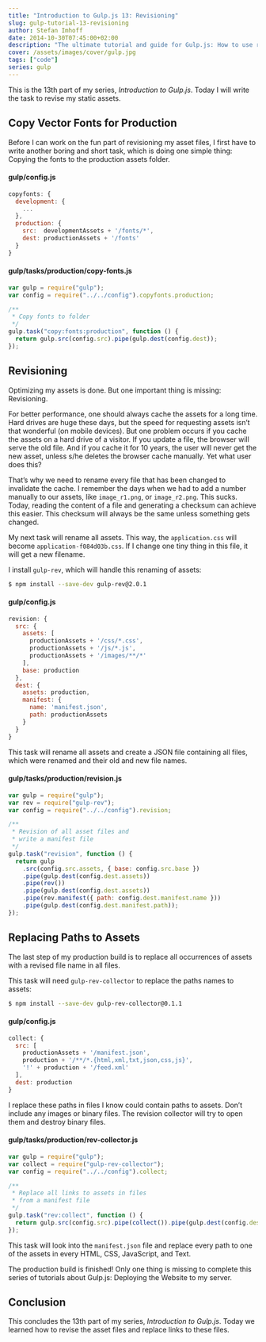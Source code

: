```yaml
---
title: "Introduction to Gulp.js 13: Revisioning"
slug: gulp-tutorial-13-revisioning
author: Stefan Imhoff
date: 2014-10-30T07:45:00+02:00
description: "The ultimate tutorial and guide for Gulp.js: How to use revisioning to allow long caching of your assets and replace them  with hashed file names, that can be cache-busted."
cover: /assets/images/cover/gulp.jpg
tags: ["code"]
series: gulp
---
```


This is the 13th part of my series, _Introduction to Gulp.js_. Today I will write the task to revise my static assets.

## Copy Vector Fonts for Production

Before I can work on the fun part of revisioning my asset files, I first have to write another boring and short task, which is doing one simple thing: Copying the fonts to the production assets folder.

#### gulp/config.js

```javascript
copyfonts: {
  development: {
    ...
  },
  production: {
    src:  developmentAssets + '/fonts/*',
    dest: productionAssets + '/fonts'
  }
}
```

#### gulp/tasks/production/copy-fonts.js

```javascript
var gulp = require("gulp");
var config = require("../../config").copyfonts.production;

/**
 * Copy fonts to folder
 */
gulp.task("copy:fonts:production", function () {
  return gulp.src(config.src).pipe(gulp.dest(config.dest));
});
```

## Revisioning

Optimizing my assets is done. But one important thing is missing: Revisioning.

For better performance, one should always cache the assets for a long time. Hard drives are huge these days, but the speed for requesting assets isn’t that wonderful (on mobile devices). But one problem occurs if you cache the assets on a hard drive of a visitor. If you update a file, the browser will serve the old file. And if you cache it for 10 years, the user will never get the new asset, unless s/he deletes the browser cache manually. Yet what user does this?

That’s why we need to rename every file that has been changed to invalidate the cache. I remember the days when we had to add a number manually to our assets, like `image_r1.png`, or `image_r2.png`. This sucks. Today, reading the content of a file and generating a checksum can achieve this easier. This checksum will always be the same unless something gets changed.

My next task will rename all assets. This way, the `application.css` will become `application-f084d03b.css`. If I change one tiny thing in this file, it will get a new filename.

I install `gulp-rev`, which will handle this renaming of assets:

```bash
$ npm install --save-dev gulp-rev@2.0.1
```

#### gulp/config.js

```javascript
revision: {
  src: {
    assets: [
      productionAssets + '/css/*.css',
      productionAssets + '/js/*.js',
      productionAssets + '/images/**/*'
    ],
    base: production
  },
  dest: {
    assets: production,
    manifest: {
      name: 'manifest.json',
      path: productionAssets
    }
  }
}
```

This task will rename all assets and create a JSON file containing all files, which were renamed and their old and new file names.

#### gulp/tasks/production/revision.js

```javascript
var gulp = require("gulp");
var rev = require("gulp-rev");
var config = require("../../config").revision;

/**
 * Revision of all asset files and
 * write a manifest file
 */
gulp.task("revision", function () {
  return gulp
    .src(config.src.assets, { base: config.src.base })
    .pipe(gulp.dest(config.dest.assets))
    .pipe(rev())
    .pipe(gulp.dest(config.dest.assets))
    .pipe(rev.manifest({ path: config.dest.manifest.name }))
    .pipe(gulp.dest(config.dest.manifest.path));
});
```

## Replacing Paths to Assets

The last step of my production build is to replace all occurrences of assets with a revised file name in all files.

This task will need `gulp-rev-collector` to replace the paths names to assets:

```bash
$ npm install --save-dev gulp-rev-collector@0.1.1
```

#### gulp/config.js

```javascript
collect: {
  src: [
    productionAssets + '/manifest.json',
    production + '/**/*.{html,xml,txt,json,css,js}',
    '!' + production + '/feed.xml'
  ],
  dest: production
}
```

I replace these paths in files I know could contain paths to assets. Don’t include any images or binary files. The revision collector will try to open them and destroy binary files.

#### gulp/tasks/production/rev-collector.js

```javascript
var gulp = require("gulp");
var collect = require("gulp-rev-collector");
var config = require("../../config").collect;

/**
 * Replace all links to assets in files
 * from a manifest file
 */
gulp.task("rev:collect", function () {
  return gulp.src(config.src).pipe(collect()).pipe(gulp.dest(config.dest));
});
```

This task will look into the `manifest.json` file and replace every path to one of the assets in every HTML, CSS, JavaScript, and Text.

The production build is finished! Only one thing is missing to complete this series of tutorials about Gulp.js: Deploying the Website to my server.

## Conclusion

This concludes the 13th part of my series, _Introduction to Gulp.js_. Today we learned how to revise the asset files and replace links to these files.

<Figure>
  <MoreLink href="https://github.com/kogakure/gulp-tutorial" text="View Source on GitHub" />
</Figure>
